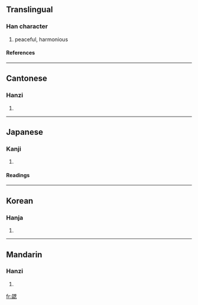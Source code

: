 ==Translingual==
===Han character===
{{Han char|rn=19|rad=力|as=13|sn=15|four=4643<sub>0</sub>|canj=大尸田心 (KSWP)}}
# peaceful, harmonious
====References====
{{Han ref|kx=0149.310|dkj=02458|dj=0337.140|hdz=10381.150|uh=52F0|ud=21232|bh=BC45|bd=48197}}
----
==Cantonese==
===Hanzi===
{{yue-hanzi|jyut=|y=hip6}}
# {{defn|Cantonese}}
----
==Japanese==
===Kanji===
{{ja-kanji|grade=|rs=力13}}
# {{defn|Japanese}} 
====Readings====
{{ja-readings|on=[[きょう]] (kyō), [[ぎょう]] (gyō)|kun=[[かなう]] (kanau), [[あう]] (au)}}
----
==Korean==
===Hanja===
{{ko-hanja|hangeul=협|rv=hyeop|mr=hyŏp}}
# {{defn|Korean}}
----
==Mandarin==
===Hanzi===
{{cmn-hanzi|pin=[[xié]] (xie2)|wg=hsieh<sup>2</sup>}}
# {{defn|Mandarin}}

[[fr:勰]]